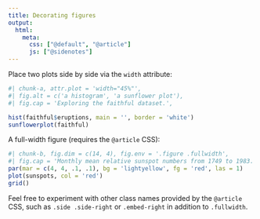 ```yaml
---
title: Decorating figures
output:
  html:
    meta:
      css: ["@default", "@article"]
      js: ["@sidenotes"]
---
```


Place two plots side by side via the `width` attribute:

```r
#| chunk-a, attr.plot = 'width="45%"',
#| fig.alt = c('a histogram', 'a sunflower plot'),
#| fig.cap = 'Exploring the faithful dataset.',

hist(faithful$eruptions, main = '', border = 'white')
sunflowerplot(faithful)
```

A full-width figure (requires the `@article` CSS):

```r
#| chunk-b, fig.dim = c(14, 4), fig.env = '.figure .fullwidth',
#| fig.cap = 'Monthly mean relative sunspot numbers from 1749 to 1983.'
par(mar = c(4, 4, .1, .1), bg = 'lightyellow', fg = 'red', las = 1)
plot(sunspots, col = 'red')
grid()
```

Feel free to experiment with other class names provided by the `@article` CSS, such as `.side .side-right` or `.embed-right` in addition to `.fullwidth`.
